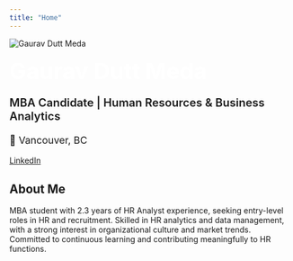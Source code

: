 ```yaml
---
title: "Home"
---
```


<div class="hero">
  <img src="headshot.jpg" alt="Gaurav Dutt Meda" class="profile-pic" />

  <h1 style="font-size: 2.5rem; font-weight: 700; margin: 1rem 0; color: #ffffff;">
    Gaurav Dutt Meda
  </h1>

  <p style="font-size: 1.25rem; font-weight: 600;">
    MBA Candidate | Human Resources & Business Analytics
  </p>

  <p style="font-size: 1.1rem;">
    📍 Vancouver, BC
  </p>

  <a href="https://linkedin.com/in/gaurav-dutt-meda" target="_blank">LinkedIn</a>
</div>
<div class="card">
  <h2>About Me</h2>
  <p>
    MBA student with 2.3 years of HR Analyst experience, seeking entry-level roles in HR and recruitment. 
    Skilled in HR analytics and data management, with a strong interest in organizational culture and market trends. 
    Committed to continuous learning and contributing meaningfully to HR functions.
  </p>
</div>